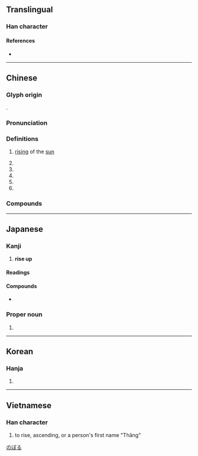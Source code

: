 {{also|升}}
{{character info}}
==Translingual==
{{stroke order|type=bw|strokes=8}}

===Han character===
{{Han char|rn=72|rad=日|as=04|sn=8|four=60440|canj=AHT|ids=⿱日升}}

====References====
* {{Han ref|kx=0491.020|dkj=13794|dj=0852.100|hdz=21490.090|uh=6607|ud=26119|bh=AA40|bd=43584}}

----

==Chinese==
{{zh-forms|s=升|alt=曻}}

===Glyph origin===
{{Han etym}}
{{Han compound|日|升|ls=psc|c1=s|c2=p|t1=sun}}.

===Pronunciation===
{{zh-pron
|m=shēng
|c=sing1
|h=
|mn=
|w=
|mc=y
|oc=y
|cat=v,n
}}

===Definitions===
{{zh-hanzi}}

# {{lb|zh|obsolete}} [[rising]] of the [[sun]]
# {{zh-alt-form|升|to [[rise]]; to [[ascend]]}}
# {{zh-alt-form|升|to [[promote]]}}
# {{zh-used|昇平|[[peaceful]]}}
# {{surname|zh}}
# {{zh-used2|n}}

===Compounds===
{{zh-der|四海昇平|昇華|拔宅上昇|昇仙|昇汞|昇天|白日飛昇|白日昇天|東昇|拔宅飛昇|昇平|海宇昇平|歌舞昇平|提昇|高昇|飛昇}}

----

==Japanese==

===Kanji===
{{ja-kanji|grade=c|rs=日04}}

# '''rise up'''

====Readings====
{{ja-readings
|goon=しょう
|kanon=しょう
|kun=のぼ-る
}}

====Compounds====
* {{ja-r|昇進|しょうしん}}

===Proper noun===
{{ja-pos|proper|のぼる}}

# {{given name|ja|male}}

[[Category:Japanese male given names|のぼる]]

----

==Korean==

===Hanja===
{{ko-hanja|hangeul=승|eumhun=|rv=seung|mr=sŭng|y=sung}}

# {{rfdef|ko|sort=日04}}

----

==Vietnamese==

===Han character===
{{vi-readings|reading=thăng|rs=日04}}

# to rise, ascending, or a person's first name "Thăng"